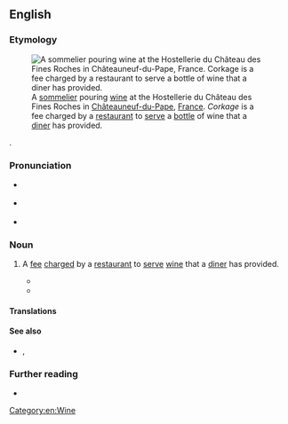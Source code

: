==English==
{{was wotd|2018|October|22}}

===Etymology===
[[File:Sommelier de l'Hostellerie du Château des Fines Roches.jpg|thumb|upright|A [[sommelier]] pouring [[wine]] at the Hostellerie du Château des Fines Roches in [[Châteauneuf-du-Pape]], [[France]]. ''Corkage'' is a fee charged by a [[restaurant]] to [[serve#Verb|serve]] a [[bottle#Noun|bottle]] of wine that a [[diner]] has provided.]]

{{suffix|en|cork|age}}.

===Pronunciation===
* {{a|RP}} {{IPA|/ˈkɔːkɪdʒ/|lang=en}}
* {{a|GA}} {{IPA|/ˈkɔɹkɪdʒ/|lang=en}}
* {{hyphenation|cork|age|lang=en}}

===Noun===
{{en-noun|~}}

# A [[fee]] [[charge#Verb|charged]] by a [[restaurant]] to [[serve#Verb|serve]] [[wine]] that a [[diner]] has provided.
#: {{synonyms|en|corking fee|opening fee}}
#* {{quote-book|title=Elizabeth de Bruce|volume=1|page=224|author=Christian Isobel Johnstone|year=1827|passage=While the Black-nebs wanted only the tea and sugar cheap, and a drap brandy at a reasonable rate, I was hand in glove wi' them; and ga'e them ben the house to meet in, free o' a charge—save the natural '''corkage'''.}}
#* {{quote-magazine|magazine=Tinsley's Magazine|volume=12|page=359|year=1873|passage=''''Corkage'''' is the peculiar vail of the superior of the establishment. You must, if you are the stranger within his gates, imbibe his very ba 18s. sherry at a charge of 36s., or his fifth-rate bottled beer, or pay the ''''corkage'''' fee of 1s. 6d. per dozen on everything of your own ordering from which a cork has to be extracted, and probably also forfeit the bottles, charged, in the case of beer, at 2s. per dozen.}}

====Translations====
{{trans-top|fee charged by restaurant to serve wine that a diner has provided}}
{{trans-mid}}
{{trans-bottom}}

====See also====
* {{l|en|BYO}}, {{l|en|BYOB}}

===Further reading===
* {{pedia|BYOB}}

[[Category:en:Wine]]